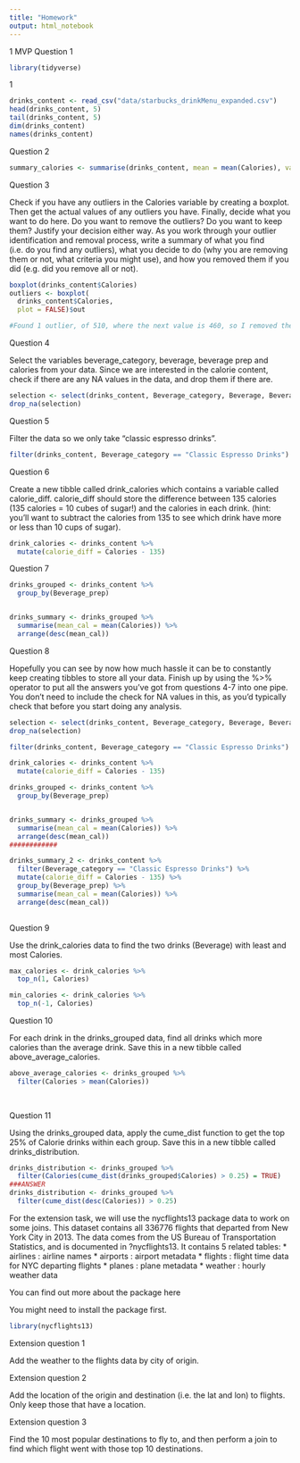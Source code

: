 ```yaml
---
title: "Homework"
output: html_notebook
---
```

1 MVP
Question 1
```r
library(tidyverse)
```

1
```r
drinks_content <- read_csv("data/starbucks_drinkMenu_expanded.csv")
head(drinks_content, 5)
tail(drinks_content, 5)
dim(drinks_content)
names(drinks_content)
```

Question 2

```r
summary_calories <- summarise(drinks_content, mean = mean(Calories), var = var(Calories))
```

Question 3

Check if you have any outliers in the Calories variable by creating a boxplot. Then get the actual values of any outliers you have. Finally, decide what you want to do here. Do you want to remove the outliers? Do you want to keep them? Justify your decision either way. As you work through your outlier identification and removal process, write a summary of what you find (i.e. do you find any outliers), what you decide to do (why you are removing them or not, what criteria you might use), and how you removed them if you did (e.g. did you remove all or not).
```r
boxplot(drinks_content$Calories)
outliers <- boxplot(
  drinks_content$Calories, 
  plot = FALSE)$out

#Found 1 outlier, of 510, where the next value is 460, so I removed the outlier to avoid it pulling up the mean. 
```

Question 4

Select the variables beverage_category, beverage, beverage prep and calories from your data. Since we are interested in the calorie content, check if there are any NA values in the data, and drop them if there are.
```r
selection <- select(drinks_content, Beverage_category, Beverage, Beverage_prep, Calories)
drop_na(selection)
```

Question 5

Filter the data so we only take “classic espresso drinks”.
```r
filter(drinks_content, Beverage_category == "Classic Espresso Drinks")
```

Question 6

Create a new tibble called drink_calories which contains a variable called calorie_diff. calorie_diff should store the difference between 135 calories (135 calories = 10 cubes of sugar!) and the calories in each drink. (hint: you’ll want to subtract the calories from 135 to see which drink have more or less than 10 cups of sugar).
```r
drink_calories <- drinks_content %>%
  mutate(calorie_diff = Calories - 135)
```

Question 7
```r
drinks_grouped <- drinks_content %>%
  group_by(Beverage_prep)


drinks_summary <- drinks_grouped %>%
  summarise(mean_cal = mean(Calories)) %>%
  arrange(desc(mean_cal))
```

Question 8

Hopefully you can see by now how much hassle it can be to constantly keep creating tibbles to store all your data. Finish up by using the %>% operator to put all the answers you’ve got from questions 4-7 into one pipe. You don’t need to include the check for NA values in this, as you’d typically check that before you start doing any analysis.
```r
selection <- select(drinks_content, Beverage_category, Beverage, Beverage_prep, Calories)
drop_na(selection)

filter(drinks_content, Beverage_category == "Classic Espresso Drinks")

drink_calories <- drinks_content %>% 
  mutate(calorie_diff = Calories - 135)

drinks_grouped <- drinks_content %>%
  group_by(Beverage_prep)


drinks_summary <- drinks_grouped %>%
  summarise(mean_cal = mean(Calories)) %>%
  arrange(desc(mean_cal))
############

drinks_summary_2 <- drinks_content %>%
  filter(Beverage_category == "Classic Espresso Drinks") %>%
  mutate(calorie_diff = Calories - 135) %>%
  group_by(Beverage_prep) %>%
  summarise(mean_cal = mean(Calories)) %>%
  arrange(desc(mean_cal))
  
```

Question 9

Use the drink_calories data to find the two drinks (Beverage) with least and most Calories.
```r
max_calories <- drink_calories %>%
  top_n(1, Calories)

min_calories <- drink_calories %>%
  top_n(-1, Calories)
```


Question 10

For each drink in the drinks_grouped data, find all drinks which more calories than the average drink. Save this in a new tibble called above_average_calories.
```r
  
above_average_calories <- drinks_grouped %>%
  filter(Calories > mean(Calories))
   
  
```

Question 11

Using the drinks_grouped data, apply the cume_dist function to get the top 25% of Calorie drinks within each group. Save this in a new tibble called drinks_distribution.

```r
drinks_distribution <- drinks_grouped %>%
  filter(Calories(cume_dist(drinks_grouped$Calories) > 0.25) = TRUE)
###ANSWER
drinks_distribution <- drinks_grouped %>%
  filter(cume_dist(desc(Calories)) > 0.25)
```



For the extension task, we will use the nycflights13 package data to work on some joins. This dataset contains all 336776 flights that departed from New York City in 2013. The data comes from the US Bureau of Transportation Statistics, and is documented in ?nycflights13. It contains 5 related tables:
* airlines : airline names * airports : airport metadata * flights : flight time data for NYC departing flights * planes : plane metadata * weather : hourly weather data

You can find out more about the package here


You might need to install the package first.

```r
library(nycflights13)
```


Extension question 1

Add the weather to the flights data by city of origin.


Extension question 2

Add the location of the origin and destination (i.e. the lat and lon) to flights. Only keep those that have a location.

Extension question 3

Find the 10 most popular destinations to fly to, and then perform a join to find which flight went with those top 10 destinations.
```r

```

